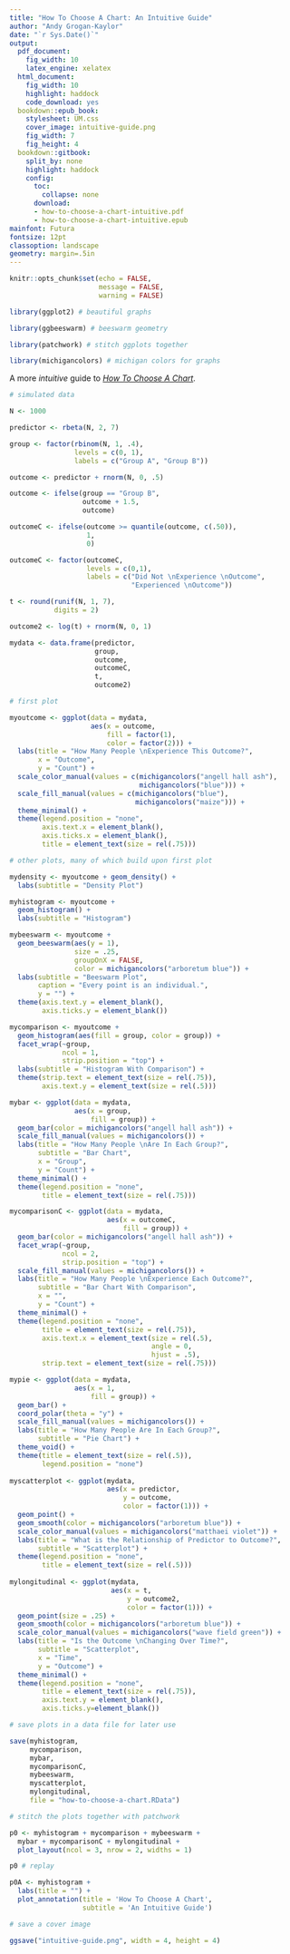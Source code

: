 ```yaml
---
title: "How To Choose A Chart: An Intuitive Guide"
author: "Andy Grogan-Kaylor"
date: "`r Sys.Date()`"
output:
  pdf_document: 
    fig_width: 10
    latex_engine: xelatex
  html_document:
    fig_width: 10
    highlight: haddock
    code_download: yes
  bookdown::epub_book: 
    stylesheet: UM.css 
    cover_image: intuitive-guide.png
    fig_width: 7
    fig_height: 4
  bookdown::gitbook:
    split_by: none
    highlight: haddock
    config:
      toc:
        collapse: none
      download:
      - how-to-choose-a-chart-intuitive.pdf
      - how-to-choose-a-chart-intuitive.epub
mainfont: Futura
fontsize: 12pt
classoption: landscape
geometry: margin=.5in
---
```


```r

knitr::opts_chunk$set(echo = FALSE,
                      message = FALSE,
                      warning = FALSE)

library(ggplot2) # beautiful graphs

library(ggbeeswarm) # beeswarm geometry

library(patchwork) # stitch ggplots together

library(michigancolors) # michigan colors for graphs

```

A more *intuitive* guide to [*How To Choose A Chart*](https://agrogan1.github.io/dataviz/how-to-choose-a-chart/how-to-choose-a-chart-a-visual-guide.pdf).

```r

# simulated data

N <- 1000

predictor <- rbeta(N, 2, 7)

group <- factor(rbinom(N, 1, .4),
                levels = c(0, 1),
                labels = c("Group A", "Group B"))

outcome <- predictor + rnorm(N, 0, .5)

outcome <- ifelse(group == "Group B",
                  outcome + 1.5,
                  outcome)

outcomeC <- ifelse(outcome >= quantile(outcome, c(.50)),
                   1,
                   0)

outcomeC <- factor(outcomeC,
                   levels = c(0,1),
                   labels = c("Did Not \nExperience \nOutcome", 
                              "Experienced \nOutcome"))

t <- round(runif(N, 1, 7), 
           digits = 2)

outcome2 <- log(t) + rnorm(N, 0, 1)

mydata <- data.frame(predictor, 
                     group, 
                     outcome, 
                     outcomeC,
                     t,
                     outcome2)


```

```r

# first plot

myoutcome <- ggplot(data = mydata,
                    aes(x = outcome,
                        fill = factor(1),
                        color = factor(2))) +
  labs(title = "How Many People \nExperience This Outcome?",
       x = "Outcome",
       y = "Count") +
  scale_color_manual(values = c(michigancolors("angell hall ash"), 
                                michigancolors("blue"))) +
  scale_fill_manual(values = c(michigancolors("blue"),
                               michigancolors("maize"))) +
  theme_minimal() +
  theme(legend.position = "none",
        axis.text.x = element_blank(),
        axis.ticks.x = element_blank(),
        title = element_text(size = rel(.75)))

```

```r

# other plots, many of which build upon first plot

mydensity <- myoutcome + geom_density() +
  labs(subtitle = "Density Plot")

myhistogram <- myoutcome + 
  geom_histogram() +
  labs(subtitle = "Histogram")

mybeeswarm <- myoutcome + 
  geom_beeswarm(aes(y = 1),
                size = .25,
                groupOnX = FALSE,
                color = michigancolors("arboretum blue")) +
  labs(subtitle = "Beeswarm Plot",
       caption = "Every point is an individual.",
       y = "") +
  theme(axis.text.y = element_blank(),
        axis.ticks.y = element_blank())

mycomparison <- myoutcome + 
  geom_histogram(aes(fill = group, color = group)) + 
  facet_wrap(~group, 
             ncol = 1, 
             strip.position = "top") +
  labs(subtitle = "Histogram With Comparison") +
  theme(strip.text = element_text(size = rel(.75)),
        axis.text.y = element_text(size = rel(.5)))

mybar <- ggplot(data = mydata,
                aes(x = group,
                    fill = group)) +
  geom_bar(color = michigancolors("angell hall ash")) +
  scale_fill_manual(values = michigancolors()) +
  labs(title = "How Many People \nAre In Each Group?",
       subtitle = "Bar Chart",
       x = "Group",
       y = "Count") +
  theme_minimal() +
  theme(legend.position = "none",
        title = element_text(size = rel(.75)))

mycomparisonC <- ggplot(data = mydata,
                        aes(x = outcomeC,
                            fill = group)) +
  geom_bar(color = michigancolors("angell hall ash")) + 
  facet_wrap(~group,
             ncol = 2, 
             strip.position = "top") +
  scale_fill_manual(values = michigancolors()) +
  labs(title = "How Many People \nExperience Each Outcome?",
       subtitle = "Bar Chart With Comparison",
       x = "",
       y = "Count") +
  theme_minimal() +
  theme(legend.position = "none",
        title = element_text(size = rel(.75)),
        axis.text.x = element_text(size = rel(.5),
                                   angle = 0,
                                   hjust = .5),
        strip.text = element_text(size = rel(.75)))

mypie <- ggplot(data = mydata,
                aes(x = 1,
                    fill = group)) +
  geom_bar() +
  coord_polar(theta = "y") +
  scale_fill_manual(values = michigancolors()) +
  labs(title = "How Many People Are In Each Group?",
       subtitle = "Pie Chart") +
  theme_void() +
  theme(title = element_text(size = rel(.5)),
        legend.position = "none")
  
myscatterplot <- ggplot(mydata,
                        aes(x = predictor,
                            y = outcome,
                            color = factor(1))) +
  geom_point() +
  geom_smooth(color = michigancolors("arboretum blue")) +
  scale_color_manual(values = michigancolors("matthaei violet")) +
  labs(title = "What is the Relationship of Predictor to Outcome?",
       subtitle = "Scatterplot") +
  theme(legend.position = "none",
        title = element_text(size = rel(.5)))
  
mylongitudinal <- ggplot(mydata,
                         aes(x = t,
                             y = outcome2,
                             color = factor(1))) +
  geom_point(size = .25) +
  geom_smooth(color = michigancolors("arboretum blue")) +
  scale_color_manual(values = michigancolors("wave field green")) +
  labs(title = "Is the Outcome \nChanging Over Time?",
       subtitle = "Scatterplot",
       x = "Time",
       y = "Outcome") +
  theme_minimal() +
  theme(legend.position = "none",
        title = element_text(size = rel(.75)),
        axis.text.y = element_blank(),
        axis.ticks.y=element_blank())

```

```r

# save plots in a data file for later use

save(myhistogram, 
     mycomparison,
     mybar,
     mycomparisonC,
     mybeeswarm,
     myscatterplot,
     mylongitudinal,
     file = "how-to-choose-a-chart.RData")

```


```r

# stitch the plots together with patchwork

p0 <- myhistogram + mycomparison + mybeeswarm +
  mybar + mycomparisonC + mylongitudinal +
  plot_layout(ncol = 3, nrow = 2, widths = 1)

p0 # replay

p0A <- myhistogram + 
  labs(title = "") +
  plot_annotation(title = 'How To Choose A Chart', 
                  subtitle = 'An Intuitive Guide')

# save a cover image

ggsave("intuitive-guide.png", width = 4, height = 4)

```

